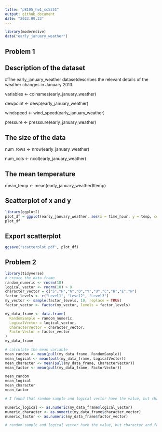 ```yaml
---
title: "p8105_hw1_sc5351"
output: github_document
date: "2023.09.23"
---
```



```r
library(moderndive)
data("early_january_weather")
```
## Problem 1
## Description of the dataset

#The early_january_weather datasetdescribes the relevant details of the weather changes in January 2013.

variables <- colnames(early_january_weather)

dewpoint <- dewp(early_january_weather)

windspeed <- wind_speed(early_january_weather)

pressure <- presssure(early_january_weather)

## The size of the data
num_rows <- nrow(early_january_weather)

num_cols <- ncol(early_january_weather)

## The mean temperature
mean_temp <- mean(early_january_weather$temp)

## Scatterplot of x and y

```r
library(ggplot2)
plot_df = ggplot(early_january_weather, aes(x = time_hour, y = temp, color = humid)) + geom_point()
plot_df
```

## Export scatterplot
```r
ggsave("scatterplot.pdf", plot_df)
```

## Problem 2

```r
library(tidyverse)
# create the data frame
random_numeric <- rnorm(10)
logical_vector <- rnorm(10) > 0
character_vector = c("S","H","A","O","Y","U","C","H","E","N")
factor_levels <- c("Level1", "Level2", "Level3")
my_vector <- sample(factor_levels, 10, replace = TRUE)
factor_vector <- factor(my_vector, levels = factor_levels)

my_data_frame <- data.frame(
  RandomSample = random_numeric,
  LogicalVector = logical_vector,
  CharacterVector = character_vector,
  FactorVector = factor_vector
)
my_data_frame

# calculate the mean variable
mean_random <- mean(pull(my_data_frame, RandomSample))
mean_logical <- mean(pull(my_data_frame, LogicalVector))
mean_character <- mean(pull(my_data_frame, CharacterVector))
mean_factor <- mean(pull(my_data_frame, FactorVector))

mean_random
mean_logical
mean_character
mean_factor

# I found that random sample and logical vector have the value, but character and factor vector don't.

numeric_logical <- as.numeric(my_data_frame$logical_vector)
numeric_character <- as.numeric(my_data_frame$character_vector)
numeric_factor <- as.numeric(my_data_frame$factor_vector)

# random sample and logical vector have the value, but character and factor vector show that NA. and it has already shown the mean variable.
```


